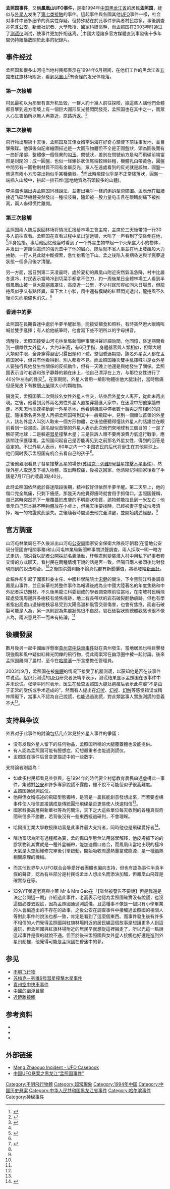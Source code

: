 '''孟照国事件'''，又稱'''鳳凰山UFO事件，'''是指1994年[[中华人民共和国|中国]][[黑龙江省|黑龙江省]]的居民'''孟照国'''，疑似与[[外星人|外星人]]发生了[[近距離接觸#第七類接觸|第七类接触]]的事件。這起事件與各國其他[[UFO|UFO]]事件一樣，社会对事件中诸多细节的真实性存疑，但特殊點在於此事件參與者村民眾多，事後調查亦包含[[公安|公安]]、新華社記者、大學教授、國家科研高幹，而孟照国在2003年时通过了[[测谎仪|测谎仪]]测试，使事件更加扑朔迷离。<ref>{{Cite web|title=新闻当事人孟照国-搜狐新闻|url=https://news.sohu.com/s2012/newsmaker128/|accessdate=2019-07-17|work=news.sohu.com|archive-date=2018-08-17|archive-url=https://web.archive.org/web/20180817225431/https://news.sohu.com/s2012/newsmaker128/|dead-url=no}}</ref>中國大陸諸多官方媒體直到事發後十多年間仍持續播放關於此事的紀錄片。

==事件经过==
孟照国和很多山河屯当地村民都表示在1994年6月期间，在他们工作的黑龙江省[[五常市|五常市]]红旗林场附近，看到[[凤凰山|凤凰山]]<ref>{{Cite web|title=中国UFO悬案调查：第三类接触(上)_科学探索_科技时代_新浪网|url=https://tech.sina.com.cn/d/2006-01-23/2200827620.shtml|accessdate=2019-07-17|work=tech.sina.com.cn|archive-date=2019-06-09|archive-url=https://web.archive.org/web/20190609005843/https://tech.sina.com.cn/d/2006-01-23/2200827620.shtml|dead-url=no}}</ref>有奇怪的发光体降落。

===第一次接觸===
村民最初以为那里有直升机坠毁，一群人約十幾人前往探險，據這些人講他們全體都目擊到遠方南坡上有一個巨大圓形反光體閃閃發亮，孟照国也在其中之一，而眾人心生害怕所以無人再靠近，原路折返。<ref name="2017ann">{{Citation|title=【纪录片2017】 《揭秘》  UFO悬案·凤凰山奇遇 揭秘|url=https://www.youtube.com/watch?v=lvdmKP26lWE|date=2017-09-26|accessdate=2019-07-17|last=JodieTram|archive-date=2019-02-18|archive-url=https://web.archive.org/web/20190218060457/https://www.youtube.com/watch?v=lvdmKP26lWE|dead-url=no}}</ref>

===第二次接觸===
飛行物出現第十天後，孟照国及其侄女婿李洪海在好奇心驅使下前往事发地，並目擊飛碟。他事後向記者繪圖描述是一大圓形物體但不全是正圓盤狀，頭為圓後面有一曲折尾部，整體像一個怪異的[[勾玉|勾玉]]、問號狀，差別在問號前方是勾而飛碟前端當然是封閉的；成一圓盤，也似一怪蝌蚪狀但尾端較蝌蚪粗，機體乳白帶黃色，圓盤中間另有一圓物則材質不同有金屬反光，眾人在遠處看到的反光就是該物，圓盤一側還有兩小方形突出物似乎某種儀器。<ref name=2017ann />而此時飛碟似乎是不正常降落狀，圓盤一端插入山坡中，拱起一排石堆(當地地質為石頭較多的山體)。

李洪海也講出與孟照国同樣說法，並畫出幾乎一樣的蝌蚪型飛碟圖。孟表示在繼續接近飞碟時機體突然發出一種吱吱聲，隨即被一股力量电击且在眼睛劇痛下被推离，兩人嚇得慌忙離開。

===第三次接觸===
孟照国兩人随后返回林场将情况汇报给林場工會主席，主席於三天後带领一行30多人前往查看。孟照国在查看过程中拿出望远镜，大叫了一声看到了便昏倒在地，<ref>{{Cite web |url=http://www.cnwnews.com/html/tech/cn_kpzs/20140626/619056.html |title=详述孟照国接触外星人事件具体过程 - 中网资讯中心 |access-date=2018-08-17 |archive-url=https://web.archive.org/web/20180817225856/http://www.cnwnews.com/html/tech/cn_kpzs/20140626/619056.html |archive-date=2018-08-17 |dead-url=yes }}</ref>浑身抽搐。事后他回忆他当时看到了一个外星生物举起一个火柴盒大小的物体，并发出一道類似電焊的強光击中了他的眉心，随后就不省人事並在地上發瘋般大力抽動。一行人見此就中斷探索，急忙抬著他下山。孟之後陷入長期昏迷與半瘋夢遊狀態一個多月後才清醒。

另一方面，當日到第二天凌晨時，處於夏初的鳳凰山附近突然氣溫急降，村中比嚴冬還冷，村民表示當時冷到切菜手都拿不住刀，約一周後某日全體林場工人看到半個鳳凰山被一巨大[[龍捲風|龍捲風]]罩住，高度近一公里，不少村民形容如同末日場景，但龍捲風似乎又有點怪異，呈下大上小狀，風中還有模糊的紅藍閃光透出，龍捲風不久後消失而飛碟也消失。<ref name=2017ann />

===昏迷中的夢===
孟照国在長期昏迷中處於半夢半醒狀態，能接受餵食和照料，有時突然瞪大眼睛叫喊並雙手亂揮；有人給他紙筆時，他會寫下些不明所以的字母拼音。

清醒後，孟照国接受山河屯林業局新聞幹事關洪聲詳細詢問，他回憶，昏迷期間看到一個雌性女外星人，大约3米高，有6只手指，身體器官與人類相似，但頭大眼大類似牛眼，全身穿得嚴密只露出頭和下體。整個昏迷期間，該名外星女人都在孟照国家中，但只有他看得到，別人都看不見。而孟照国幾次雙手亂揮喊叫是女外星人要強行與他發生性關係的反抗動作，但有一天晚上他還是與她發生了關係。孟照国表示当时老婆和孩子静静的躺在床上，他自己漂浮在上方，与那位女性进行了40分钟左右的性交<ref name="長毛女外星人">{{Cite web|title=鳳凰山「長毛女外星人」 外媒也瘋孟照國「漂浮性愛」|url=https://www.ettoday.net/news/20150409/490495.htm|accessdate=2019-07-17|date=2015-04-09|publisher=ETtoday新聞雲|language=zh-Hant|archive-url=https://web.archive.org/web/20190626222841/https://www.ettoday.net/news/20150409/490495.htm|archive-date=2019-06-26|dead-url=no}}</ref>。在家期間，外星人曾用一槍形物體往他大腿注射，當時無痛但感覺皮下有數個[[火柴|火柴]]頭大小的顆粒物。

隔幾天，孟照国第二次與該名女性外星人性交，结束后外星女人离开，從此未再出現。之後，他看到另外兩名男性外星人直接穿牆進入家中，在迷濛中把他穿牆帶走，不知怎地高速移動到一外星基地，他看到機庫中停著數十艘與之前相同的[[飛碟|飛碟]]。隨後兩名男外星人再把孟照国帶到其中一艘飛碟中，見到一個類似首領的外星人，該名外星人叫別人取來一個方形物體，之後他便聽得懂該外星人的話語並在眼前看到一些畫面。該名疑似首領的外星人表示此次他們來地球有三個目的：一是了解研究地球；二是躲避[[彗星|彗星]]撞擊木星；三是告訴人類不要再浪費力氣進行戰爭，應該關注保護環境。孟照国问起自己是否能再见到之前那名外星女性，得到的回答是否定的。不过外星人表示，60年之内一个中国农民的后代将诞生在其他星球上。他们同时表示孟照国有机会去看自己的孩子<ref name="長毛女外星人" />。

之後他親眼看見了彗星撞擊[[木星|木星]]的場景([[苏梅克－列维9号彗星|苏梅克－列维9号彗星撞擊木星事件]])，然後外星人取走皮下植入物體，取出時較痛，後被送回家，他清晰記得回家後看了手錶是7月17日約凌晨3點40分。

此時孟照国依然處於昏迷階段後期，精神較好但依然半夢半醒。第二天早上，他的傷口完全無痛，只剩下癢感，那幾天內他覺得癢時就會用手抓傷口。孟照国聲稱，自己當時突然抓下一層覆蓋於皮膚的不明膠狀物質，該物體能拉長到一米左右；他表示自己原本將不明物體放在小桌上，但幾天後要找時，已經被妻子當成垃圾清掉，唯一的物證就此遺失。之後隨著時間過去他完全清醒，並開始講述經歷。<ref name=2017ann />

==官方調查==
山河屯林業局在不久後派出山河屯[[公安局|公安局]]國家安全保衛大隊長玗朝君(在當地公安局分管國安相關事務)和山河屯林業局新聞幹事關洪聲調查，兩人採取一明一暗方式走訪，關洪聲以記者公開採訪名義活動，玗朝君則變裝潛入村中用私下好事者套交情的方式聊天，看村民在兩種情境下說的話是否一致。但隔日兩人接頭後比對發現問到的說法吻合。<ref name=2017ann />之後關洪聲判斷不論真假都有新聞價值，將稿發給[[新華社|新華社]]。

此稿件卻引起了國家科委主任、中國科學院院士[[宋健|宋健]]的關注，下令黑龍江科委調查鳳凰山事件，並且新華社將整件事作為報導後成為全中國大陸著名的年度焦點和中外記者採訪題材，不久後黑龍江科委組成的學者調查隊前往當地，在南坡村民稱飛碟處發現周邊許多樹枝有燒焦痕跡，地上有長帶狀的岩石破裂翻動痕跡。但也有學者指出高處山邊緣樹枝容易受到太陽高溫和風雪交替傷害，也會有焦痕，而岩石破裂可能是人為，另一派則認為焦痕狀態很不自然，岩石破裂狀態總體觀感也很不像人為，兩派意見不一而未有結論。<ref name=2017ann />

==後續發展==
數月後另一起中國幽浮懸案[[貴州空中快車事件|貴州空中快車事件]]就在貴州發生，當地居民也稱目擊發現強風和風中疑似紅綠光閃爍的飛行物，從此兩案常在幽浮圈中被一起討論。後來孟照国離開了農村，至今在[[哈爾濱|哈爾濱]]一所食堂擔任管理員。

2003年9月，孟照国在被[[催眠|催眠]]的情况下接受了机器测谎，以获知他是否在该事件中说谎。组织此测谎的[[UFO|UFO]]研究者张靖平表示，测谎结果显示孟照国在该事件中并未说谎。张靖平同时表示，医生在检查孟照国大腿处疤痕后表示此疤痕“不是由于正常的受伤或手术造成的”。然而有人提出在[[幻听|幻听]]、[[幻视|幻视]]、[[幻触|幻触]]等感觉错误或精神障礙下，當事人不認為自己說謊，也能通過測謊，對此類當事人實施測謊的意義不大<ref name="長毛女外星人" />。

==支持與争议==
外界对于此事件的討論包括几点常見於外星人事件的爭議：
*没有发现外星人留下的任何物品，孟照国所稱的大腿覆蓋體也没能提供。
*有人認為孟照国可能有臆想症，幻想嚴重者也能過測謊仪。
*孟照国在事件后曾变更描述中的一些数字。

支持論者則認為：
*如此多村民都看見並參與，在1994年的時代要全村低教育農民串通虛構此一事件，集體對[[公安|公安]]和許多專家說謊不露餡，雖不說不可能但似乎很高難度。
*孟照国通過測謊仪。
*他與侄女婿描述的飛碟型態獨特，是否是一農民能創意發想出來，而若要虛構事件使人相信直接講成是傳統圓形飛碟是否更易使人快速相信<ref name=2017ann />。
*國家科委高層與新華社等為何關注，天下之大這些單位每天收到的各種真假奇聞來信多不勝數，若背後沒有一些東西經過研判，不會理睬。

*哈爾濱工業大學教授陳功富是此事件最大支持者，同時他也是飛碟愛好者<ref>{{Cite web|title=哈工大教授陈功富称：凤凰山UFO不是昆虫影像_新闻台_中国网络电视台|url=http://news.cntv.cn/20120726/108593.shtml|accessdate=2019-07-17|work=news.cntv.cn|archive-date=2019-06-11|archive-url=https://web.archive.org/web/20190611025948/http://news.cntv.cn/20120726/108593.shtml|dead-url=no}}</ref>。

*陳功富認為所有過程都為真，孟的傷口型態無法用醫學解釋，他皮膚抓下的的膠狀物質其實就是一種外星繃帶，能加速傷口癒合，而鳳凰山當地出現的極冷天氣是太空船維修完畢後引擎啟動，開始吸收周邊熱量當成能源，是一種[[熵|熵]]熱相關原理的機械。

*而其他世界华人UFO联合会等愛好者團體也偏向支持，但也有認為事件半真半假的聲音，認為有些部分是村民或孟本人想出名而添油加醋，但鳳凰山飛碟是確實存在等。

*知名YT頻道老高與小茉 Mr & Mrs Gao在「【雖然被警告不要說】但是我還是決定公開這一期」介紹過此事件，老高表示他認為孟照國確實沒有說謊，也沒這個必要去說謊，因為孟照國通過測謊儀，且這種事不像是一個只有小學畢業的人會編造出的不存在的故事，之後公安在調查事件中接觸過孟照國的相關人等對此事件的說法也都一致，肯定是看到了這麼個東西。而事件發生後有許多不相信的人們覺得孟照國與紅旗林場附近的居民編這個故事是想讓更多人到這邊玩，但孟照國與紅旗林場附近的居民早就想從這裡搬走了，所以光這一點說這起事件是假的就說不通。但至於後來孟照國與女外星人接觸也好還是進到外星飛船裡，他覺得可能是孟照國在昏迷中的夢。

==参见==
*[[不明飞行物|不明飞行物]]
*[[苏梅克－列维9号彗星|苏梅克－列维9号彗星撞擊木星事件]]
*[[貴州空中快車事件|貴州空中快車事件]]
*[[中國的幽浮目擊|中國的幽浮目擊]]
*[[近距離接觸|近距離接觸]]

==参考资料==
{{ref begin}}
* {{cite web|language=en|last=Forney|first=Matthew|title=Close Encounters|publisher=[[时代杂志|时代杂志]]网站|date=September 22, 2003|url=http://www.time.com/time/magazine/article/0,9171,488900,00.html|accessdate=2007-02-14|archive-date=2007-09-30|archive-url=https://web.archive.org/web/20070930055258/http://www.time.com/time/magazine/article/0,9171,488900,00.html|dead-url=yes}}
* {{cite web|language=en|last=Chen|first=Paul|title=Ex-China Foreign Ministry Official says Extraterrestrials live among us|publisher=The Canadian|date=2007-02-07|url=http://www.agoracosmopolitan.com/home/Frontpage/2007/02/07/01353.html|accessdate=2007-02-14|archiveurl=https://web.archive.org/web/20070214002156/http://www.agoracosmopolitan.com/home/Frontpage/2007/02/07/01353.html|archivedate=2007-02-14|dead-url=yes}}
* {{cite news|title=UFO三大谜案之争议|work=沈阳今报|publisher=腾讯网|date=2005-09-14|url=https://news.qq.com/a/20050914/000779.htm|accessdate=2018年8月17日|archive-date=2018年8月17日|archive-url=https://web.archive.org/web/20180817230030/https://news.qq.com/a/20050914/000779.htm|dead-url=no}}
{{reflist}}
{{ref end}}
==外部链接==
* [http://www.ufocasebook.com/ufomysticism.html Meng Zhaoguo Incident - UFO Casebook]{{Wayback|url=http://www.ufocasebook.com/ufomysticism.html |date=20090506075424 }}
* [https://web.archive.org/web/20090511174915/http://www.kepu.gov.cn/school/jiaoshuming/fw8.htm 中国UFO悬案之黑龙江“孟照国事件”]

{{不明飛行物}}
[[Category:不明飛行物體|Category:不明飛行物體]]
[[Category:超常現象|Category:超常現象]]
[[Category:1994年中国|Category:1994年中国]]
[[Category:中国历史悬案|Category:中国历史悬案]]
[[Category:中华人民共和国黑龙江省事件|Category:中华人民共和国黑龙江省事件]]
[[Category:哈尔滨事件|Category:哈尔滨事件]]
[[Category:神秘事件|Category:神秘事件]]